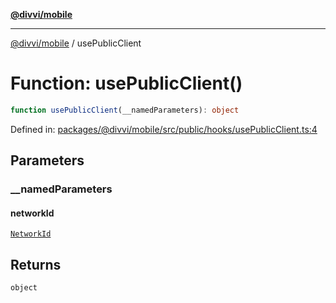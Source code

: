 [**@divvi/mobile**](../README)

---

[@divvi/mobile](../README) / usePublicClient

# Function: usePublicClient()

```ts
function usePublicClient(__namedParameters): object
```

Defined in: [packages/@divvi/mobile/src/public/hooks/usePublicClient.ts:4](https://github.com/divvi-xyz/divvi-mobile/blob/main/packages/@divvi/mobile/src/public/hooks/usePublicClient.ts#L4)

## Parameters

### \_\_namedParameters

#### networkId

[`NetworkId`](../type-aliases/NetworkId)

## Returns

`object`
